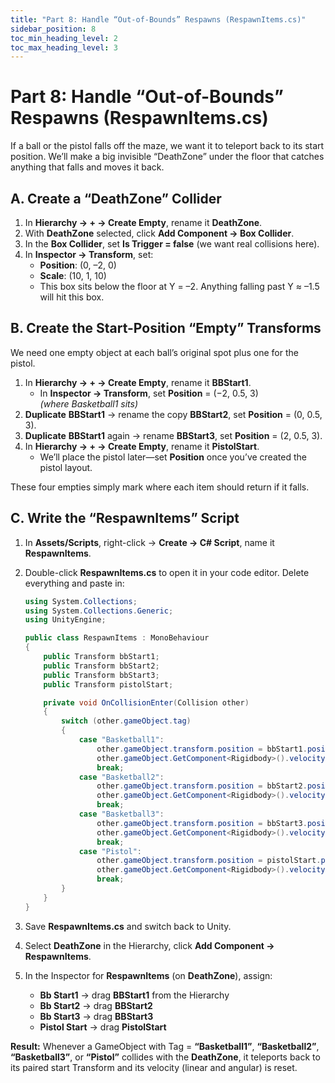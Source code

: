 ```yaml
---
title: "Part 8: Handle “Out-of-Bounds” Respawns (RespawnItems.cs)"
sidebar_position: 8
toc_min_heading_level: 2
toc_max_heading_level: 3
---
```


# Part 8: Handle “Out-of-Bounds” Respawns (RespawnItems.cs)

If a ball or the pistol falls off the maze, we want it to teleport back to its start position. We’ll make a big invisible “DeathZone” under the floor that catches anything that falls and moves it back.

## A. Create a “DeathZone” Collider

1. In **Hierarchy → + → Create Empty**, rename it **DeathZone**.
2. With **DeathZone** selected, click **Add Component → Box Collider**.
3. In the **Box Collider**, set **Is Trigger = false** (we want real collisions here).
4. In **Inspector → Transform**, set:
   - **Position**: (0, –2, 0)  
   - **Scale**: (10, 1, 10)  
   - This box sits below the floor at Y = –2. Anything falling past Y ≈ –1.5 will hit this box.

## B. Create the Start-Position “Empty” Transforms

We need one empty object at each ball’s original spot plus one for the pistol.

1. In **Hierarchy → + → Create Empty**, rename it **BBStart1**.  
   - In **Inspector → Transform**, set **Position** = (−2, 0.5, 3)  
     _(where Basketball1 sits)_  
2. **Duplicate** **BBStart1** → rename the copy **BBStart2**, set **Position** = (0, 0.5, 3).  
3. **Duplicate** **BBStart1** again → rename **BBStart3**, set **Position** = (2, 0.5, 3).  
4. In **Hierarchy → + → Create Empty**, rename it **PistolStart**.  
   - We’ll place the pistol later—set **Position** once you’ve created the pistol layout.  

These four empties simply mark where each item should return if it falls.

## C. Write the “RespawnItems” Script

1. In **Assets/Scripts**, right-click → **Create → C# Script**, name it **RespawnItems**.
2. Double-click **RespawnItems.cs** to open it in your code editor. Delete everything and paste in:

    ```csharp
    using System.Collections;
    using System.Collections.Generic;
    using UnityEngine;

    public class RespawnItems : MonoBehaviour
    {
        public Transform bbStart1;
        public Transform bbStart2;
        public Transform bbStart3;
        public Transform pistolStart;

        private void OnCollisionEnter(Collision other)
        {
            switch (other.gameObject.tag)
            {
                case "Basketball1":
                    other.gameObject.transform.position = bbStart1.position;
                    other.gameObject.GetComponent<Rigidbody>().velocity = Vector3.zero;
                    break;
                case "Basketball2":
                    other.gameObject.transform.position = bbStart2.position;
                    other.gameObject.GetComponent<Rigidbody>().velocity = Vector3.zero;
                    break;
                case "Basketball3":
                    other.gameObject.transform.position = bbStart3.position;
                    other.gameObject.GetComponent<Rigidbody>().velocity = Vector3.zero;
                    break;
                case "Pistol":
                    other.gameObject.transform.position = pistolStart.position;
                    other.gameObject.GetComponent<Rigidbody>().velocity = Vector3.zero;
                    break;
            }
        }
    }
    ```
3. Save **RespawnItems.cs** and switch back to Unity.
4. Select **DeathZone** in the Hierarchy, click **Add Component → RespawnItems**.
5. In the Inspector for **RespawnItems** (on **DeathZone**), assign:
   - **Bb Start1** → drag **BBStart1** from the Hierarchy  
   - **Bb Start2** → drag **BBStart2**  
   - **Bb Start3** → drag **BBStart3**  
   - **Pistol Start** → drag **PistolStart**

**Result:** Whenever a GameObject with Tag = **“Basketball1”**, **“Basketball2”**, **“Basketball3”**, or **“Pistol”** collides with the **DeathZone**, it teleports back to its paired start Transform and its velocity (linear and angular) is reset.  
